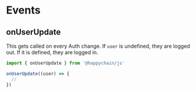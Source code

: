 # Events

## onUserUpdate
This gets called on every Auth change. If `user` is undefined, they are logged out. If it is defined, they are logged in.

```ts twoslash
import { onUserUpdate } from '@happychain/js'

onUserUpdate((user) => {
  //
})
```
